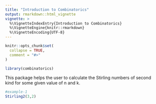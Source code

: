 ```yaml
---
title: "Introduction to Combinatorics"
output: rmarkdown::html_vignette
vignette: >
  %\VignetteIndexEntry{Introduction to Combinatorics}
  %\VignetteEngine{knitr::rmarkdown}
  %\VignetteEncoding{UTF-8}
---
```


```r
knitr::opts_chunk$set(
  collapse = TRUE,
  comment = "#>"
)
```

```r
library(combinatorics)
```

This package helps the user to calculate the Stirling numbers of second kind for some given value of n and k.

```r
#example-1
Stirling2(3,2)
```
